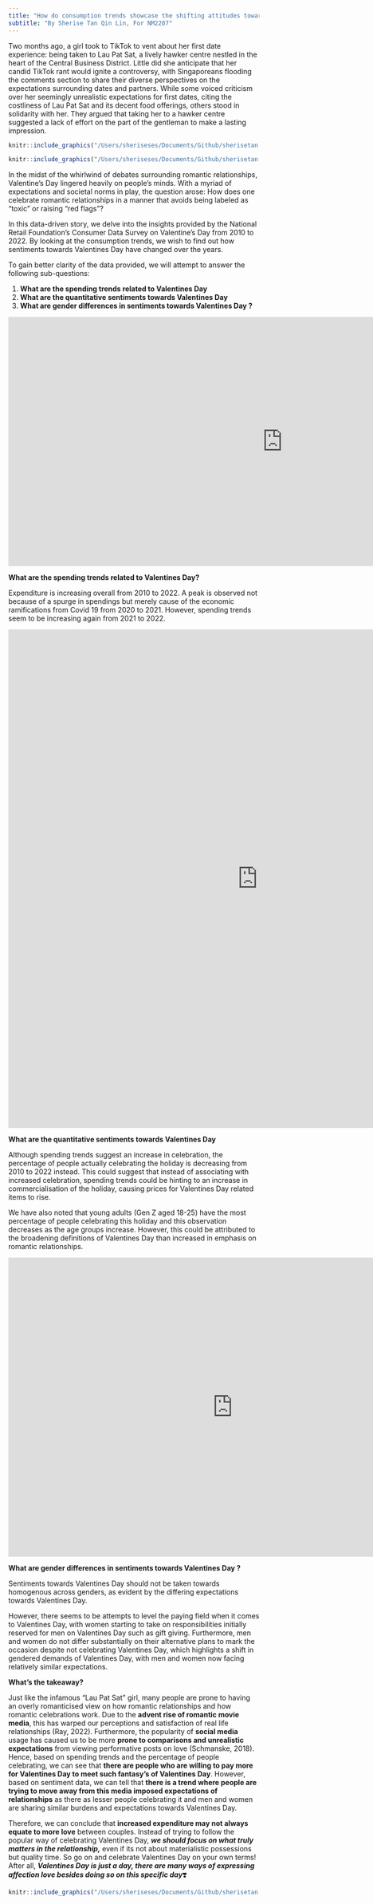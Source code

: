 ```yaml
---
title: "How do consumption trends showcase the shifting attitudes towards Valentines’s Day over the years?"
subtitle: "By Sherise Tan Qin Lin, For NM2207"
---
```


Two months ago, a girl took to TikTok to vent about her first date experience: being taken to Lau Pat Sat, a lively hawker centre nestled in the heart of the Central Business District. Little did she anticipate that her candid TikTok rant would ignite a controversy, with Singaporeans flooding the comments section to share their diverse perspectives on the expectations surrounding dates and partners. While some voiced criticism over her seemingly unrealistic expectations for first dates, citing the costliness of Lau Pat Sat and its decent food offerings, others stood in solidarity with her. They argued that taking her to a hawker centre suggested a lack of effort on the part of the gentleman to make a lasting impression.

```r
knitr::include_graphics("/Users/sheriseses/Documents/Github/sherisetan.github.io/lps.png")
```

```r
knitr::include_graphics("/Users/sheriseses/Documents/Github/sherisetan.github.io/Arguments.png")
```

In the midst of the whirlwind of debates surrounding romantic relationships, Valentine's Day lingered heavily on people's minds. With a myriad of expectations and societal norms in play, the question arose: How does one celebrate romantic relationships in a manner that avoids being labeled as "toxic" or raising "red flags"?

In this data-driven story, we delve into the insights provided by the National Retail Foundation's Consumer Data Survey on Valentine's Day from 2010 to 2022. By looking at the consumption trends, we wish to find out how sentiments towards Valentines Day have changed over the years.

To gain better clarity of the data provided, we will attempt to answer the following sub-questions:

1.  **What are the spending trends related to Valentines Day**
2.  **What are the quantitative sentiments towards Valentines Day**
3.  **What are gender differences in sentiments towards Valentines Day ?**

```{=html}
<iframe height="500" width="1100" frameborder="no" src="https://sherisetan.shinyapps.io/sample_app/"> </iframe>
```
**What are the spending trends related to Valentines Day?**

Expenditure is increasing overall from 2010 to 2022. A peak is observed not because of a spurge in spendings but merely cause of the economic ramifications from Covid 19 from 2020 to 2021. However, spending trends seem to be increasing again from 2021 to 2022.

```{=html}
<iframe height="1000" width="1000" frameborder="no" src="https://sherisetan.shinyapps.io/quansentiments/"> </iframe>
```
**What are the quantitative sentiments towards Valentines Day**

Although spending trends suggest an increase in celebration, the percentage of people actually celebrating the holiday is decreasing from 2010 to 2022 instead. This could suggest that instead of associating with increased celebration, spending trends could be hinting to an increase in commercialisation of the holiday, causing prices for Valentines Day related items to rise.

We have also noted that young adults (Gen Z aged 18-25) have the most percentage of people celebrating this holiday and this observation decreases as the age groups increase. However, this could be attributed to the broadening definitions of Valentines Day than increased in emphasis on romantic relationships.

```{=html}
<iframe height="600" width="900" frameborder="no" src="https://sherisetan.shinyapps.io/SentimentCopy/"> </iframe>
```
**What are gender differences in sentiments towards Valentines Day ?**

Sentiments towards Valentines Day should not be taken towards homogenous across genders, as evident by the differing expectations towards Valentines Day.

However, there seems to be attempts to level the paying field when it comes to Valentines Day, with women starting to take on responsibilities initially reserved for men on Valentines Day such as gift giving. Furthermore, men and women do not differ substantially on their alternative plans to mark the occasion despite not celebrating Valentines Day, which highlights a shift in gendered demands of Valentines Day, with men and women now facing relatively similar expectations.

**What's the takeaway?**

Just like the infamous "Lau Pat Sat" girl, many people are prone to having an overly romanticised view on how romantic relationships and how romantic celebrations work. Due to the **advent rise of romantic movie media**, this has warped our perceptions and satisfaction of real life relationships (Ray, 2022). Furthermore, the popularity of **social media** usage has caused us to be more **prone to comparisons and unrealistic expectations** from viewing performative posts on love (Schmanske, 2018). Hence, based on spending trends and the percentage of people celebrating, we can see that **there are people who are willing to pay more for Valentines Day to meet such fantasy's of Valentines Day**. However, based on sentiment data, we can tell that **there is a trend where people are trying to move away from this media imposed expectations of relationships** as there as lesser people celebrating it and men and women are sharing similar burdens and expectations towards Valentines Day.

Therefore, we can conclude that **increased expenditure may not always equate to more love** between couples. Instead of trying to follow the popular way of celebrating Valentines Day, ***we should focus on what truly matters in the relationship,*** even if its not about materialistic possessions but quality time. So go on and celebrate Valentines Day on your own terms! After all, ***Valentines Day is just a day, there are many ways of expressing affection love besides doing so on this specific day***❣️

```r
knitr::include_graphics("/Users/sheriseses/Documents/Github/sherisetan.github.io/hvd.png")
```
